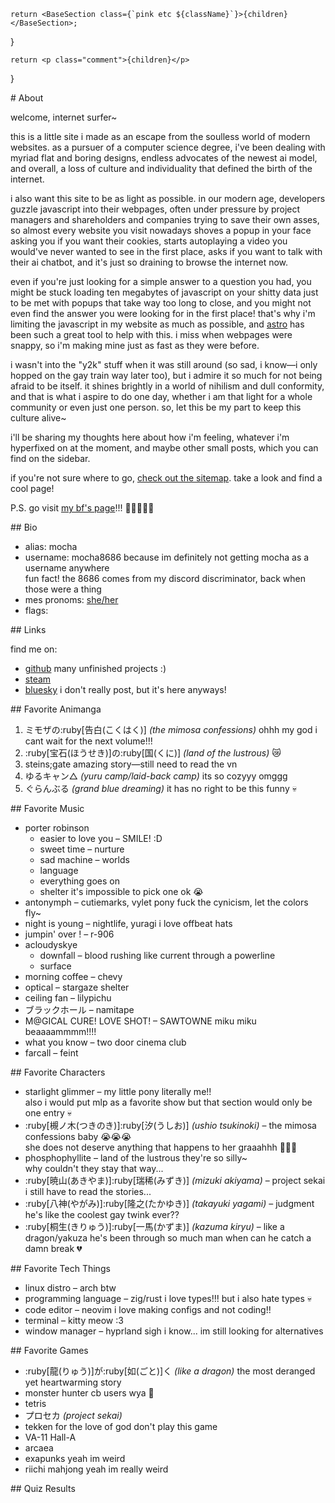

	return <BaseSection class={`pink etc ${className}`}>{children}</BaseSection>;
}

	return <p class="comment">{children}</p>
}

<BaseSection class="pink about">
# About

welcome, internet surfer~

this is a little site i made as an escape from the soulless world of modern websites. as a pursuer of a computer science degree, i've been dealing with myriad flat and boring designs, endless advocates of the newest ai model, and overall, a loss of culture and individuality that defined the birth of the internet.

i also want this site to be as light as possible. in our modern age, developers guzzle javascript into their webpages, often under pressure by project managers and shareholders and companies trying to save their own asses, so almost every website you visit nowadays shoves a popup in your face asking you if you want their cookies, starts autoplaying a video you would've never wanted to see in the first place, asks if you want to talk with their ai chatbot, and it's just so draining to browse the internet now.

even if you're just looking for a simple answer to a question you had, you might be stuck loading ten megabytes of javascript on your shitty data just to be met with popups that take way too long to close, and you might not even find the answer you were looking for in the first place! that's why i'm limiting the javascript in my website as much as possible, and [astro](https://astro.build) has been such a great tool to help with this. i miss when webpages were snappy, so i'm making mine just as fast as they were before.

i wasn't into the "y2k" stuff when it was still around (so sad, i know—i only hopped on the gay train way later too), but i admire it so much for not being afraid to be itself. it shines brightly in a world of nihilism and dull conformity, and that is what i aspire to do one day, whether i am that light for a whole community or even just one person. so, let this be my part to keep this culture alive~

i'll be sharing my thoughts here about how i'm feeling, whatever i'm hyperfixed on at the moment, and maybe other small posts, which you can find on the sidebar.

if you're not sure where to go, [check out the sitemap](/sitemap). take a look and find a cool page!

P.S. go visit [my bf's page](https://mistakemp4.neocities.org)!!! 🦅🦅🦅🦅🦅

<BackToHome />
</BaseSection>

<Section>
## Bio

- alias: mocha
- username: mocha8686
	<Comment>because im definitely not getting mocha as a username anywhere <br /> fun fact! the 8686 comes from my discord discriminator, back when those were a thing</Comment>
- mes pronoms: [she/her](en.pronouns.page/@mocha8686)
- <div class="flags">flags: <img class="flag" {...trans} /> <img class="flag" {...bi} /></div>
</Section>

<Section>
## Links

find me on:
- [github](https://github.com/mocha8686)
	<Comment>many unfinished projects :)</Comment>
- [steam](https://steamcommunity.com/profiles/76561198175517999/)
- [bluesky](https://bsky.app/profile/mocha8686.bsky.social)
	<Comment>i don't really post, but it's here anyways!</Comment>

</Section>

<Section>
## Favorite Animanga

1. ミモザの:ruby[告白(こくはく)] *(the mimosa confessions)*
<Comment>ohhh my god i cant wait for the next volume!!!</Comment>
1. :ruby[宝石(ほうせき)]の:ruby[国(くに)] *(land of the lustrous)*
<Comment>😿</Comment>
1. steins;gate
<Comment>amazing story—still need to read the vn</Comment>
1. ゆるキャン△ *(yuru camp/laid-back camp)*
<Comment>its so cozyyy omggg</Comment>
1. ぐらんぶる *(grand blue dreaming)*
<Comment>it has no right to be this funny 💀</Comment>
</Section>

<Section>
## Favorite Music

- porter robinson
	- easier to love you – SMILE! \:D
	- sweet time – nurture
	- sad machine – worlds
	- language
	- everything goes on
	- shelter
	<Comment>it's impossible to pick one ok 😭</Comment>
- <Rainbow>antonymph</Rainbow> – cutiemarks, vylet pony
	<Comment>fuck the cynicism, let the colors fly~</Comment>
- night is young – nightlife, yuragi
	<Comment>i love offbeat hats</Comment>
- jumpin' over ! – r-906
- acloudyskye
	- downfall – blood rushing like current through a powerline
	- surface
- morning coffee – chevy
- optical – stargaze shelter
- ceiling fan – lilypichu
- ブラックホール – namitape
- <Rainbow>M@GICAL CURE! LOVE SHOT!</Rainbow> – SAWTOWNE
	<Comment>miku miku beaaaammmm!!!!</Comment>
- what you know – two door cinema club
- farcall – feint
</Section>

<Section>
## Favorite Characters

- starlight glimmer – my little pony
	<Comment> literally me!! <br /> also i would put mlp as a favorite show but that section would only be one entry 💀 </Comment>
- :ruby[槻ノ木(つきのき)]:ruby[汐(うしお)] *(ushio tsukinoki)* – the mimosa confessions
	<Comment>baby 😭😭😭 <br /> she does not deserve anything that happens to her graaahhh 🦅🦅🦅 </Comment>
- phosphophyllite – land of the lustrous
	<Comment>they're so silly~ <br /> why couldn't they stay that way... </Comment>
- :ruby[暁山(あきやま)]:ruby[瑞稀(みずき)] *(mizuki akiyama)* – project sekai
	<Comment>i still have to read the stories...</Comment>
- :ruby[八神(やがみ)]:ruby[隆之(たかゆき)] *(takayuki yagami)* – judgment
	<Comment>he's like the coolest gay twink ever??</Comment>
- :ruby[桐生(きりゅう)]:ruby[一馬(かずま)] *(kazuma kiryu)* – like a dragon/yakuza
	<Comment>he's been through so much man when can he catch a damn break 💔</Comment>
</Section>

<Section>
## Favorite Tech Things

- linux distro – arch
	<Comment>btw</Comment>
- programming language – zig/rust
	<Comment>i love types!!! but i also hate types 💀</Comment>
- code editor – neovim
	<Comment>i love making configs and not coding!!</Comment>
- terminal – kitty
	<Comment>meow :3</Comment>
- window manager – hyprland
	<Comment>sigh i know... im still looking for alternatives</Comment>
</Section>

<Section>
## Favorite Games

- :ruby[龍(りゅう)]が:ruby[如(ごと)]く *(like a dragon)*
	<Comment>the most deranged yet heartwarming story</Comment>
- monster hunter
	<Comment><span id="mh-weapon">cb</span> users wya 👀</Comment>
- tetris
- プロセカ *(project sekai)*
- tekken
	<Comment>for the love of god don't play this game</Comment>
- VA-11 Hall-A
- arcaea
- exapunks
	<Comment>yeah im weird</Comment>
- riichi mahjong
	<Comment>yeah im really weird</Comment>
</Section>

<Section class="quiz">
## Quiz Results

<div class="results">
<QuizResult
	name="Which Hatsune Miku Nendoroid Model Are You?"
	image="http://www.theotaku.com/guru_results/3913_Snow_Miku.jpg"
	link="https://www.theotaku.com/quizzes/view/3913/which_hatsune_miku_nendoroid_model_are_you%3F"
/>
<QuizResult
	name="What Dere Type Are You?"
	image="http://www.theotaku.com/guru_results/4097_Kuudere.jpg"
	link="https://theotaku.com/quizzes/view/4097/what_dere_type_are_you%3F"
/>
<QuizResult
	name="What Eevee Evolution Are You?"
	image="http://www.theotaku.com/guru_results/2412_Glaceon.jpg"
	link="https://www.theotaku.com/quizzes/view/2412/what_eevee_evolution_are_you%3F"
/>
<QuizResult
	name="My Little Pony Personality Test!"
	image="http://www.theotaku.com/guru_results/2957_Twilight_Sparkle.jpg"
	link="https://www.theotaku.com/quizzes/view/2957/my_little_pony_personality_test%21"
/>
<QuizResult
	name="What Guilty Gear Girl Are You?"
	image="http://www.theotaku.com/guru_results/247_May.jpg"
	link="https://www.theotaku.com/quizzes/view/247/what_guilty_gear_girl_are_you%3F"
/>
<QuizResult
	name="What Is Your Bending-Element?"
	image="http://www.theotaku.com/guru_results/3879_Earth.jpg"
	link="https://www.theotaku.com/quizzes/view/3879/what_is_your_bending-element%3F"
/>
<QuizResult
	name="Which Minecraft Mob Are You?"
	image="http://www.theotaku.com/guru_results/3658_Enderman.jpg"
	link="https://www.theotaku.com/quizzes/view/3658/which_minecraft_mob_are_you%3F"
/>
<QuizResult
	name="Which Puyo Puyo Character Are You?"
	image="http://www.theotaku.com/guru_results/3617_Sig.jpg"
	link="https://www.theotaku.com/quizzes/view/3617/which_puyo_puyo_character_are_you%3F"
/>
<QuizResult
	name="Which Sword Art Online Character Are You?"
	image="http://www.theotaku.com/guru_results/3394_Sinon.jpg"
	link="https://www.theotaku.com/quizzes/view/3394/which_sword_art_online_character_are_you%3F"
/>
<QuizResult
	name="Which Xenoblade Character Are You?"
	image="http://www.theotaku.com/guru_results/3018_Shulk.jpg"
	link="https://www.theotaku.com/quizzes/view/3018/which_xenoblade_character_are_you%3F"
/>
<QuizResult
	name="What K-ON! Band Character Are You?"
	image="http://www.theotaku.com/guru_results/2675_Azusa_Nakano.jpg"
	link="https://www.theotaku.com/quizzes/view/2675/what_k-on%21_band_character_are_you%3F"
/>
<QuizResult
	name="Which SOS Brigade Member Are You?"
	image="http://www.theotaku.com/guru_results/1734_Mikuru.jpg"
	link="https://www.theotaku.com/quizzes/view/1734/which_sos_brigade_member_are_you%3F"
/>
<QuizResult
	name="What Lucky Star Character Are You?"
	image="http://www.theotaku.com/guru_results/1078_Miyuki.jpg"
	link="https://www.theotaku.com/quizzes/view/1078/what_lucky_star_character_are_you%3F"
/>
<QuizResult
	name="What Type Of Cookie Are You?"
	image="http://www.theotaku.com/guru_results/3458_Sugar_cookie.jpg"
	link="https://www.theotaku.com/quizzes/view/3458/what_type_of_cookie_are_you%3F"
/>
</div>
</Section>
